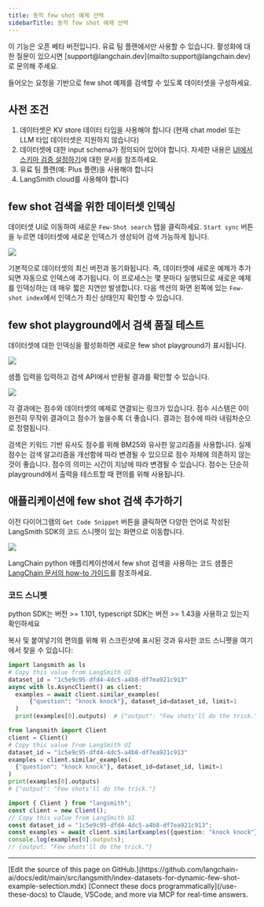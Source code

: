 ```yaml
---
title: 동적 few shot 예제 선택
sidebarTitle: 동적 few shot 예제 선택
---
```


<Note>
이 기능은 오픈 베타 버전입니다. 유료 팀 플랜에서만 사용할 수 있습니다. 활성화에 대한 질문이 있으시면 [support@langchain.dev](mailto:support@langchain.dev)로 문의해 주세요.
</Note>

들어오는 요청을 기반으로 few shot 예제를 검색할 수 있도록 데이터셋을 구성하세요.

## 사전 조건

1. 데이터셋은 KV store 데이터 타입을 사용해야 합니다 (현재 chat model 또는 LLM 타입 데이터셋은 지원하지 않습니다)
2. 데이터셋에 대한 input schema가 정의되어 있어야 합니다. 자세한 내용은 [UI에서 스키마 검증 설정하기](/langsmith/manage-datasets-in-application#dataset-schema-validation)에 대한 문서를 참조하세요.
3. 유료 팀 플랜(예: Plus 플랜)을 사용해야 합니다
4. LangSmith cloud를 사용해야 합니다

## few shot 검색을 위한 데이터셋 인덱싱

데이터셋 UI로 이동하여 새로운 `Few-Shot search` 탭을 클릭하세요. `Start sync` 버튼을 누르면 데이터셋에 새로운 인덱스가 생성되어 검색 가능하게 됩니다.

![](/langsmith/images/few-shot-tab-unsynced.png)

기본적으로 데이터셋의 최신 버전과 동기화됩니다. 즉, 데이터셋에 새로운 예제가 추가되면 자동으로 인덱스에 추가됩니다. 이 프로세스는 몇 분마다 실행되므로 새로운 예제를 인덱싱하는 데 매우 짧은 지연만 발생합니다. 다음 섹션의 화면 왼쪽에 있는 `Few-shot index`에서 인덱스가 최신 상태인지 확인할 수 있습니다.

## few shot playground에서 검색 품질 테스트

데이터셋에 대한 인덱싱을 활성화하면 새로운 few shot playground가 표시됩니다.

![](/langsmith/images/few-shot-synced-empty-state.png)

샘플 입력을 입력하고 검색 API에서 반환될 결과를 확인할 수 있습니다.

![](/langsmith/images/few-shot-search-results.png)

각 결과에는 점수와 데이터셋의 예제로 연결되는 링크가 있습니다. 점수 시스템은 0이 완전히 무작위 결과이고 점수가 높을수록 더 좋습니다. 결과는 점수에 따라 내림차순으로 정렬됩니다.

<Note>
검색은 키워드 기반 유사도 점수를 위해 BM25와 유사한 알고리즘을 사용합니다. 실제 점수는 검색 알고리즘을 개선함에 따라 변경될 수 있으므로 점수 자체에 의존하지 않는 것이 좋습니다. 점수의 의미는 시간이 지남에 따라 변경될 수 있습니다. 점수는 단순히 playground에서 출력을 테스트할 때 편의를 위해 사용됩니다.
</Note>

## 애플리케이션에 few shot 검색 추가하기

이전 다이어그램의 `Get Code Snippet` 버튼을 클릭하면 다양한 언어로 작성된 LangSmith SDK의 코드 스니펫이 있는 화면으로 이동합니다.

![](/langsmith/images/few-shot-code-snippet.png)

LangChain python 애플리케이션에서 few shot 검색을 사용하는 코드 샘플은 [LangChain 문서의 how-to 가이드](https://python.langchain.com/v0.2/docs/how_to/example_selectors_langsmith/)를 참조하세요.

### 코드 스니펫

<Note>
python SDK는 버전 >= 1.101, typescript SDK는 버전 >= 1.43을 사용하고 있는지 확인하세요
</Note>

복사 및 붙여넣기의 편의를 위해 위 스크린샷에 표시된 것과 유사한 코드 스니펫을 여기에서 찾을 수 있습니다:

<CodeGroup>

```python Python (Async)
import langsmith as ls
# Copy this value from LangSmith UI
dataset_id = "1c5e9c95-dfd4-4dc5-a4b8-df7ea921c913"
async with ls.AsyncClient() as client:
  examples = await client.similar_examples(
      {"question": "knock knock"}, dataset_id=dataset_id, limit=1
  )
  print(examples[0].outputs)  # {"output": "Few shots'll do the trick."}
```

```python Python
from langsmith import Client
client = Client()
# Copy this value from LangSmith UI
dataset_id = "1c5e9c95-dfd4-4dc5-a4b8-df7ea921c913"
examples = client.similar_examples(
  {"question": "knock knock"}, dataset_id=dataset_id, limit=1
)
print(examples[0].outputs)
# {"output": "Few shots'll do the trick."}
```

```typescript TypeScript
import { Client } from "langsmith";
const client = new Client();
// Copy this value from LangSmith UI
const dataset_id = "1c5e9c95-dfd4-4dc5-a4b8-df7ea921c913";
const examples = await client.similarExamples({question: "knock knock"}, dataset_id, 1);
console.log(examples[0].outputs);
// {output: "Few shots'll do the trick."}
```

</CodeGroup>

---

<Callout icon="pen-to-square" iconType="regular">
    [Edit the source of this page on GitHub.](https://github.com/langchain-ai/docs/edit/main/src/langsmith/index-datasets-for-dynamic-few-shot-example-selection.mdx)
</Callout>
<Tip icon="terminal" iconType="regular">
    [Connect these docs programmatically](/use-these-docs) to Claude, VSCode, and more via MCP for    real-time answers.
</Tip>
